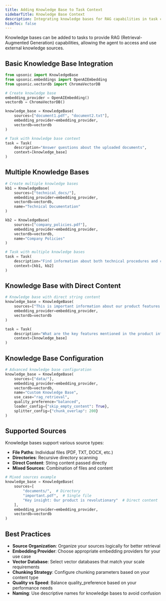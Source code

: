 ```yaml
---
title: Adding Knowledge Base to Task Context
sidebarTitle: Knowledge Base Context
description: Integrating knowledge bases for RAG capabilities in task context
hideToc: false
---
```


Knowledge bases can be added to tasks to provide RAG (Retrieval-Augmented Generation) capabilities, allowing the agent to access and use external knowledge sources.

## Basic Knowledge Base Integration

```python
from upsonic import KnowledgeBase
from upsonic.embeddings import OpenAIEmbedding
from upsonic.vectordb import ChromaVectorDB

# Create knowledge base
embedding_provider = OpenAIEmbedding()
vectordb = ChromaVectorDB()

knowledge_base = KnowledgeBase(
    sources=["document1.pdf", "document2.txt"],
    embedding_provider=embedding_provider,
    vectordb=vectordb
)

# Task with knowledge base context
task = Task(
    description="Answer questions about the uploaded documents",
    context=[knowledge_base]
)
```

## Multiple Knowledge Bases

```python
# Create multiple knowledge bases
kb1 = KnowledgeBase(
    sources=["technical_docs/"],
    embedding_provider=embedding_provider,
    vectordb=vectordb,
    name="Technical Documentation"
)

kb2 = KnowledgeBase(
    sources=["company_policies.pdf"],
    embedding_provider=embedding_provider,
    vectordb=vectordb,
    name="Company Policies"
)

# Task with multiple knowledge bases
task = Task(
    description="Find information about both technical procedures and company policies",
    context=[kb1, kb2]
)
```

## Knowledge Base with Direct Content

```python
# Knowledge base with direct string content
knowledge_base = KnowledgeBase(
    sources=["This is important information about our product features and capabilities."],
    embedding_provider=embedding_provider,
    vectordb=vectordb
)

task = Task(
    description="What are the key features mentioned in the product information?",
    context=[knowledge_base]
)
```

## Knowledge Base Configuration

```python
# Advanced knowledge base configuration
knowledge_base = KnowledgeBase(
    sources=["data/"],
    embedding_provider=embedding_provider,
    vectordb=vectordb,
    name="Custom Knowledge Base",
    use_case="rag_retrieval",
    quality_preference="balanced",
    loader_config={"skip_empty_content": True},
    splitter_config={"chunk_overlap": 200}
)
```

## Supported Sources

Knowledge bases support various source types:

- **File Paths**: Individual files (PDF, TXT, DOCX, etc.)
- **Directories**: Recursive directory scanning
- **Direct Content**: String content passed directly
- **Mixed Sources**: Combination of files and content

```python
# Mixed sources example
knowledge_base = KnowledgeBase(
    sources=[
        "documents/",  # Directory
        "important.pdf",  # Single file
        "Key insight: Our product is revolutionary"  # Direct content
    ],
    embedding_provider=embedding_provider,
    vectordb=vectordb
)
```

## Best Practices

- **Source Organization**: Organize your sources logically for better retrieval
- **Embedding Provider**: Choose appropriate embedding providers for your use case
- **Vector Database**: Select vector databases that match your scale requirements
- **Chunking Strategy**: Configure chunking parameters based on your content type
- **Quality vs Speed**: Balance quality_preference based on your performance needs
- **Naming**: Use descriptive names for knowledge bases to avoid confusion
